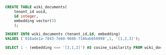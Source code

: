 ```sql
CREATE TABLE wiki_documents(
    tenant_id uuid,
    id integer,
    embedding vector(3)
    );

INSERT INTO wiki_documents (tenant_id,id, embedding)
VALUES ('018ade1a-7843-7e60-9686-714bab650998',1, '[1,2,3]');

SELECT 1 - (embedding <=> '[3,1,2]') AS cosine_similarity FROM wiki_documents;
```
